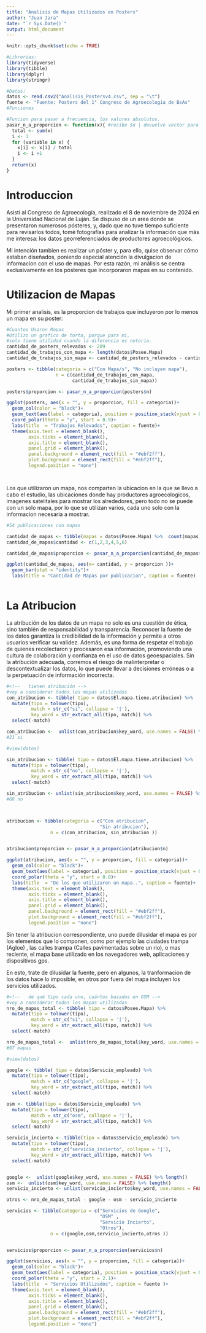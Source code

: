 ```yaml
---
title: "Analisis de Mapas Utilizados en Posters"
author: "Juan Jara"
date: "`r Sys.Date()`"
output: html_document
---
```


```r
knitr::opts_chunk$set(echo = TRUE)
```


```r
#Librerias:
library(tidyverse)
library(tibble)
library(dplyr)
library(stringr)

#Datos:
datos <- read.csv2("Analisis_Postersv4.csv", sep = "\t")
fuente <- "Fuente: Posters del 1° Congreso de Agroecologia de BsAs"
#Funciones 

#Funcion para pasar a frecuencia, los valores absolutos.
pasar_n_a_proporcion <- function(x){ #recibe $n | devuelve vector para colocar en $proporcion
  total <- sum(x)
  i <- 1
  for (variable in x) {
    x[i] <- x[i] / total
    i <- i +1
  }
  return(x)
}


```

# Introduccion

Asistí al Congreso de Agroecología, realizado el 8 de noviembre de 2024 en la Universidad Nacional de Luján. Se dispuso de un area donde se presentaron numerosos pósteres, y, dado que no tuve tiempo suficiente para revisarlos todos, tomé fotografías para analizar la información que más me interesa: los datos georreferenciados de productores agroecológicos. 

Mi intención tambien es realizar un póster y, para ello, quise observar cómo estaban diseñados, poniendo especial atención la divulgacion de informacion con el uso de mapas. Por esta razón, mi análisis se centra exclusivamente en los pósteres que incorporaron mapas en su contenido.



<!-- * Análisis de los pósters del CPA -->

<!--   cuántos usaron mapas -->
<!--   de qué tipo cada uno, cuántos basados en OSM -->
<!--   tienen atribución -->
<!--   están disponibles abiertamente. -->

# Utilizacion de Mapas


Mi primer analisis, es la proporcion de trabajos que incluyeron por lo menos un mapa en su poster:  


```r
#Cuantos Usaron Mapas
#Utilizo un grafico de torta, porque para mi,
#solo tiene utilidad cuando la diferencia es notoria.
cantidad_de_posters_relevados <- 209 
cantidad_de_trabajos_con_mapa <- length(datos$Posee.Mapa)
cantidad_de_trabajos_sin_mapa <- cantidad_de_posters_relevados - cantidad_de_trabajos_con_mapa

posters <- tibble(categoria = c("Con Mapa/s", "No incluyen mapa"),
                  n = c(cantidad_de_trabajos_con_mapa,
                        cantidad_de_trabajos_sin_mapa))

posters$proporcion <- pasar_n_a_proporcion(posters$n)

ggplot(posters, aes(x = "", y = proporcion, fill = categoria))+
  geom_col(color = "black")+
  geom_text(aes(label = categoria), position = position_stack(vjust = 0.5))+
  coord_polar(theta = "y", start = 0.9)+
  labs(title  = "Trabajos Relevados", caption = fuente)+
  theme(axis.text = element_blank(),
        axis.ticks = element_blank(),
        axis.title = element_blank(),
        panel.grid = element_blank(),
        panel.background = element_rect(fill = "#ebf2ff"),
        plot.background = element_rect(fill = "#ebf2ff"),
        legend.position = "none")




```


Los que utilizaron un mapa, nos comparten la ubicacion en la que se llevo a cabo el estudio, las ubicaciones donde hay productores agroecologicos, imagenes satelitales para mostrar los alrededores, pero todo no se puede con un solo mapa, por lo que se utilizan varios, cada uno solo con la informacion necesaria a mostrar.



```r

#54 publicaciones con mapas

cantidad_de_mapas <- tibble(mapas = datos$Posee.Mapa) %>%  count(mapas)
cantidad_de_mapas$cantidad <- c(1,2,3,4,5,6)

cantidad_de_mapas$proporcion <- pasar_n_a_proporcion(cantidad_de_mapas$n)

ggplot(cantidad_de_mapas, aes(x= cantidad, y = proporcion ))+
  geom_bar(stat = "identity")+
  labs(title = "Cantidad de Mapas por publicacion", caption = fuente)



```
# La Atribucion


La atribución de los datos de un mapa no solo es una cuestión de ética, sino también de responsabilidad y transparencia. Reconocer la fuente de los datos garantiza la credibilidad de la información y permite a otros usuarios verificar su validez. Además, es una forma de respetar el trabajo de quienes recolectaron y procesaron esa información, promoviendo una cultura de colaboración y confianza en el uso de datos geoespaciales. Sin la atribución adecuada, corremos el riesgo de malinterpretar o descontextualizar los datos, lo que puede llevar a decisiones erróneas o a la perpetuación de información incorrecta.


```r
#<!--   tienen atribución -->
#voy a considerar todos los mapas utilizados
con_atribucion <- tibble( tipo = datos$El.mapa.tiene.atribucion) %>%
  mutate(tipo = tolower(tipo),
         match = str_c("si", collapse = '|'),
         key_word = str_extract_all(tipo, match)) %>%
  select(-match)

con_atribucion <-  unlist(con_atribucion$key_word, use.names = FALSE) %>% length()
#21 si

#view(datos)

sin_atribucion <- tibble( tipo = datos$El.mapa.tiene.atribucion) %>%
  mutate(tipo = tolower(tipo),
         match = str_c("no", collapse = '|'),
         key_word = str_extract_all(tipo, match)) %>%
  select(-match)

sin_atribucion <- unlist(sin_atribucion$key_word, use.names = FALSE) %>% length()
#68 no



atribucion <- tibble(categoria = c("Con atribucion",
                                  "Sin atribucion"),
                n = c(con_atribucion, sin_atribucion ))


atribucion$proporcion <- pasar_n_a_proporcion(atribucion$n)

ggplot(atribucion, aes(x = "", y = proporcion, fill = categoria))+
  geom_col(color = "black")+
  geom_text(aes(label = categoria), position = position_stack(vjust = 0.5))+
  coord_polar(theta = "y", start = 0.8)+
  labs(title  = "De los que utilizaron un mapa..", caption = fuente)+
  theme(axis.text = element_blank(),
        axis.ticks = element_blank(),
        axis.title = element_blank(),
        panel.grid = element_blank(),
        panel.background = element_rect(fill = "#ebf2ff"),
        plot.background = element_rect(fill = "#ebf2ff"),
        legend.position = "none")


```



Sin tener la atribucion correspondiente, uno puede dilusidar el mapa es por los elementos que lo componen, como por ejemplo las ciudades trampa (Agloe) , las calles trampa (Calles pavimentadas sobre un rio), o mas reciente, el mapa base utilizado en los navegadores web, aplicaciones y dispositivos gps.

En esto, trate de dilusidar la fuente, pero en algunos, la tranformacion de los datos hace lo imposible, en otros por fuera del mapa incluyen los servicios utilizados.

```r
#<!--   de qué tipo cada uno, cuántos basados en OSM -->
#voy a considerar todos los mapas utilizados
nro_de_mapas_total <- tibble( tipo = datos$Posee.Mapa) %>%
  mutate(tipo = tolower(tipo),
         match = str_c("si", collapse = '|'),
         key_word = str_extract_all(tipo, match)) %>%
  select(-match)

nro_de_mapas_total <-  unlist(nro_de_mapas_total$key_word, use.names = FALSE) %>% length()
#97 mapas

#view(datos)

google <- tibble( tipo = datos$Servicio_empleado) %>%
  mutate(tipo = tolower(tipo),
         match = str_c("google", collapse = '|'),
         key_word = str_extract_all(tipo, match)) %>%
  select(-match)

osm <- tibble(tipo = datos$Servicio_empleado) %>% 
  mutate(tipo = tolower(tipo),
         match = str_c("osm", collapse = '|'),
         key_word = str_extract_all(tipo, match)) %>%
  select(-match)

servicio_incierto <- tibble(tipo = datos$Servicio_empleado) %>% 
  mutate(tipo = tolower(tipo),
         match = str_c("servicio_incierto", collapse = '|'),
         key_word = str_extract_all(tipo, match)) %>%
  select(-match)


google <-  unlist(google$key_word, use.names = FALSE) %>% length()
osm <-  unlist(osm$key_word, use.names = FALSE) %>% length()
servicio_incierto <- unlist(servicio_incierto$key_word, use.names = FALSE) %>% length()

otros <- nro_de_mapas_total - google - osm - servicio_incierto

servicios <- tibble(categoria = c("Servicios de Google",
                                  "OSM" ,
                                  "Servicio Incierto",
                                  "Otros"),
                n = c(google,osm,servicio_incierto,otros ))


servicios$proporcion <- pasar_n_a_proporcion(servicios$n)

ggplot(servicios, aes(x = "", y = proporcion, fill = categoria))+
  geom_col(color = "black")+
  geom_text(aes(label = categoria), position = position_stack(vjust = 0.5))+
  coord_polar(theta = "y", start = 2.1)+
  labs(title  = "Servicios Utilizados", caption = fuente )+
  theme(axis.text = element_blank(),
        axis.ticks = element_blank(),
        axis.title = element_blank(),
        panel.grid = element_blank(),
        panel.background = element_rect(fill = "#ebf2ff"),
        plot.background = element_rect(fill = "#ebf2ff"),
        legend.position = "none")


```



